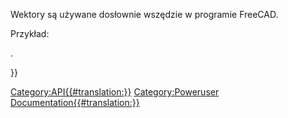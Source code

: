 <languages/>

<div class="mw-translate-fuzzy">
{{VeryImportantMessage|''(Październik 2019)'' Nie edytuj tych stron. Informacje są niekompletne i nieaktualne. Najnowsze API można znaleźć w [https://www.freecadweb.org/api automatycznie generowana dokumentacja API], lub wygenerować dokumentację samodzielnie, śledząc dokument [[Source documentation/pl|Dokumentacja źródłowa]].}}
</div>

Wektory są używane dosłownie wszędzie w programie FreeCAD.

Przykład:
{{Code|code=
v=FreeCAD.Vector()
v=FreeCAD.Vector(1,0,0)
v=FreeCAD.Base.Vector()
v2 = FreeCAD.Vector(3,2,-5)
v3 = v.add(v2)
print v3.Length
}}

{{APIProperty|Length|zwraca długość wektora.}}
{{APIFunction|add|Vector|dodaje kolejny wektor do obecnego.|vector}}
{{APIFunction|cross|Vector|iloczyn krzyżowy pomiędzy obecnym wektorem a kolejnym.|vector}}
{{APIFunction|distanceToLine|Vector1,Vector2|odległość między wektorem a prostą przechodzącą przez wektor1 w kierunku wektora2.|float}}
{{APIFunction|distanceToPoint|point2|metoda instancji Base.Vector distanceToPoint(point2) |float}}
{{APIFunction|distanceToPoint|Vector|odległość między tym wektorem a innym.|float}}.
{{APIFunction|distanceToPlane|Vector1,Vector2|odległość między wektorem a płaszczyzną zdefiniowaną przez punkt i normalną.|float}}
{{APIFunction|dot|Vector|iloczyn punktowy między 2 wektorami.|float}}
{{APIFunction|getAngle|Vector|kąt w radianach pomiędzy obecnym wektorem a kolejnym.|float}}
{{APIFunction|isEqual|Vector2,tolerance|Sprawdza, czy odległość między punktami reprezentowanymi przez ten Vector i Vector2 jest mniejsza lub równa podanej tolerancji.|True/False}}
{{APIFunction|isOnLineSegment|Vector1,Vector2|Sprawdza, czy ten wektor znajduje się na odcinku linii wygenerowanym przez Vector1 i Vector2.|Vector}}
{{APIFunction|multiply|float|mnoży ''(skala jednostajna)'' wektor przez podany współczynnik.|nothing}}
{{APIFunction|isParallel|Vector2,tolerance|Sprawdza, czy Vector jest równoległy do Vector2 w zakresie tolerancji.|True/False}}
{{APIFunction|negative|Vector|Zwraca ujemną ''(przeciwną)'' wartość tego wektora.|Vector}}
{{APIFunction|normalize| |normalizuje wektor ''(ustawia jego długość na wartość 1.0)''.|nothing}}
{{APIFunction|projectToLine|Vector1,Vector2|rzutuje wektor na prostą przechodzącą przez wektor1 w kierunku wektora2.|nothing}}
{{APIFunction|projectToPlane|Vector1,Vector2|rzutuje wektor na płaszczyznę zdefiniowaną przez punkt ''(wektor1)'' i normalną ''(wektor2)''.|nothing}}
{{APIFunction|scale|Float,Float,Float|To samo co mnożenie, ale pozwala określić różne wartości dla kierunków x, y i z. ''(niejednolita skala)''|nothing}}
{{APIFunction|sub|Vector|odejmuje wektor od obecnego.|vector}}
{{APIProperty|x|współrzędna x wektora.}}
{{APIProperty|y|współrzędna y wektora.}}
{{APIProperty|z|współrzędna z wektora.}}

{{Userdocnavi{{#translation:}}}}
[[Category:API{{#translation:}}]]
[[Category:Poweruser Documentation{{#translation:}}]]
{{clear}}
